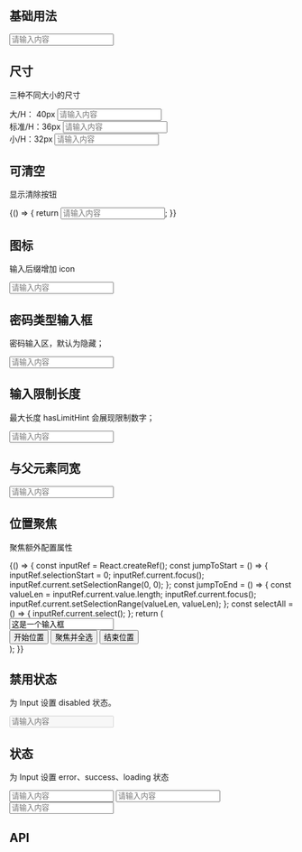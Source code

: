
## 基础用法

<Playground>
  <Input placeholder="请输入内容" />
</Playground>

## 尺寸

三种不同大小的尺寸

<Playground>
  <div style={{ display: 'flex', alignItems: 'center', marginBottom: '40px' }}>
    <FormLabel style={{ width: '100px' }}>大/H： 40px</FormLabel>
    <Input placeholder="请输入内容" size="large" />
  </div>
  <div style={{ display: 'flex', alignItems: 'center', marginBottom: '40px' }}>
    <FormLabel style={{ width: '100px' }}>标准/H：36px</FormLabel>
    <Input placeholder="请输入内容" />
  </div>
  <div style={{ display: 'flex', alignItems: 'center' }}>
    <FormLabel style={{ width: '100px' }}>小/H：32px</FormLabel>
    <Input placeholder="请输入内容" size="small" />
  </div>
</Playground>

## 可清空

显示清除按钮

<Playground>
  {() => {
    return <Input placeholder="请输入内容" clear />;
  }}
</Playground>

## 图标

输入后缀增加 icon

<Playground>
  <Input placeholder="请输入内容" endElement="+" />
</Playground>

## 密码类型输入框

密码输入区，默认为隐藏；

<Playground>
  <Input placeholder="请输入内容" type="password" />
</Playground>

## 输入限制长度

最大长度 hasLimitHint 会展现限制数字；

<Playground>
  <Input placeholder="请输入内容" limit={10} />
</Playground>

## 与父元素同宽

<Playground>
  <Input placeholder="请输入内容" fullWidth />
</Playground>

## 位置聚焦

聚焦额外配置属性

<Playground>
  {() => {
    const inputRef = React.createRef();
    const jumpToStart = () => {
      inputRef.selectionStart = 0;
      inputRef.current.focus();
      inputRef.current.setSelectionRange(0, 0);
    };
    const jumpToEnd = () => {
      const valueLen = inputRef.current.value.length;
      inputRef.current.focus();
      inputRef.current.setSelectionRange(valueLen, valueLen);
    };
    const selectAll = () => {
      inputRef.current.select();
    };
    return (
      <div>
        <Input
          ref={inputRef}
          placeholder="请输入内容"
          style={{ width: '400px' }}
          value="这是一个输入框"
        />
        <div
          style={{
            width: '400px',
            marginTop: '24px',
            display: 'flex',
            justifyContent: 'space-between',
          }}
        >
          <Button mode="outlined" size="small" onClick={jumpToStart}>
            开始位置
          </Button>
          <Button mode="outlined" size="small" onClick={selectAll}>
            聚焦并全选
          </Button>
          <Button mode="outlined" size="small" onClick={jumpToEnd}>
            结束位置
          </Button>
        </div>
      </div>
    );
  }}
</Playground>

## 禁用状态

为 Input 设置 disabled 状态。

<Playground>
  <Input placeholder="请输入内容" disabled />
</Playground>

## 状态

为 Input 设置 error、success、loading 状态

<Playground>
  <div style={{ display: 'flex', justifyContent: 'space-between' }}>
    <Input placeholder="请输入内容" success style={{ width: '25%' }} />
    <Input placeholder="请输入内容" error style={{ width: '25%' }} />
    <Input placeholder="请输入内容" loading style={{ width: '25%' }} />
  </div>
</Playground>

## API

<Props of={Input} />
